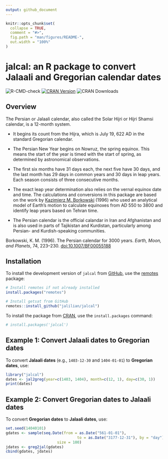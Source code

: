 ```yaml
---
output: github_document
---
```


```r
knitr::opts_chunk$set(
  collapse = TRUE,
  comment = "#>",
  fig.path = "man/figures/README-",
  out.width = "100%"
)
```

# jalcal: an R package to convert Jalaali and Gregorian calendar dates

<!-- badges: start -->
![R-CMD-check](https://github.com/jalilian/jalcal/actions/workflows/R-CMD-check.yml/badge.svg)
[![CRAN Version](https://www.r-pkg.org/badges/version/jalcal)](https://CRAN.R-project.org/package=jalcal)
![CRAN Downloads](https://cranlogs.r-pkg.org/badges/last-month/jalcal)
<!-- badges: end -->

## Overview

The Persian or Jalaali calendar, also called the Solar Hijri or Hijri Shamsi 
calendar, is a 12-month system. 

- It begins its count from the Hijra, which is July 19, 622 AD in the standard 
Gregorian calendar.

- The Persian New Year begins on Nowruz, the spring equinox. This means the start 
of the year is timed with the start of spring, as determined by astronomical 
observations.

- The first six months have 31 days each, the next five have 30 days, and the 
last month has 29 days in common years and 30 days in leap years. Each season 
consists of three consecutive months.

- The exact leap year determination also relies on the vernal equinox date and 
time. The calculations and conversions in this package are based on the work by 
[Kazimierz M. Borkowski](http://www.astro.uni.torun.pl/~kb/kb.htm) (1996) who 
used an analytical model of Earth's motion to calculate equinoxes from AD 550 
to 3800 and identify leap years based on Tehran time.

- The Persian calendar is the official calandar in Iran and Afghanistan and is 
also used in parts of Tajikistan and Kurdistan, particularly among Persian- and 
Kurdish-speaking communities.



Borkowski, K. M. (1996). The Persian calendar for 3000 years. 
*Earth, Moon, and Planets*, 74, 223–230. [doi:10.1007/BF00055188](https://doi.org/10.1007/BF00055188)

## Installation

To install the development version of `jalcal` from [GitHub](https://github.com/jalilian/jalcal), use the [remotes](https://CRAN.R-project.org/package=remotes) package:
```r
# Install remotes if not already installed
install.packages("remotes")

# Install getsat from GitHub
remotes::install_github("jalilian/jalcal")
```

To install the package from [CRAN](https://CRAN.R-project.org/package=jalcal), use the `install.packages` command:
```r
# install.packages('jalcal')
```

## Example 1: Convert Jalaali dates to Gregorian dates

To convert **Jalaali dates** (e.g., `1403-12-30` and `1404-01-01`) to **Gregorian dates**, use:
```r
library("jalcal")
dates <- jal2greg(year=c(1403, 1404), month=c(12, 1), day=c(30, 1))
print(dates)
```


## Example 2: Convert Gregorian dates to Jalaali dates

To convert **Gregorian dates** to **Jalaali dates**, use:
```r
set.seed(14040101)
gdates <- sample(seq.Date(from = as.Date("561-01-01"), 
                                to = as.Date("3177-12-31"), by = "day"), 
                       size = 100)
jdates <- greg2jal(gdates)
cbind(gdates, jdates)
```

